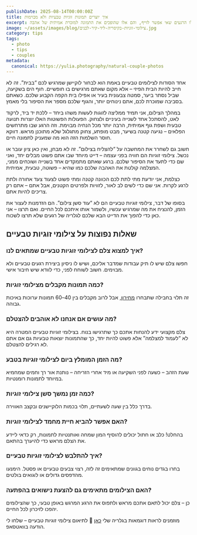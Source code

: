 ```yaml
---
publishDate: 2025-08-14T00:00:00Z
title: איך יוצרים תמונות זוגיות טבעיות ולא מבוימות
excerpt: יש קסם בתמונה זוגית שלא מנסה להיות מושלמת. אתם יודעים – לא החיוכים המאולצים למצלמה, לא הפוזות המדויקות, אלא הרגעים הקטנים שביניכם. המבט שמתחלף ביניכם כשאתם צוחקים על משהו שרק אתם מבינים, היד שמונחת בעדינות על הכתף, הצעד האיטי בזמן שאתם הולכים יחד. אלו הרגעים שאי אפשר לזייף, והם אלו שהופכים את התמונה למזכרת אמיתית של אהבה.
image: ~/assets/images/blog/צילומי-זוגיות-בקיסריה-ליד-קיר-לבנים.jpg
category: tips
tags:
  - photo
  - tips
  - couples
metadata:
  canonical: https://yulia.photography/natural-couple-photos
---
```


אחד הסודות לצילומים טבעיים באמת הוא לבחור לוקיישן שמרגיש לכם “בבית”. זה לא חייב להיות הבית הפיזי – אלא מקום שאתם מרגישים בו חופשיים. חוף הים בשקיעה, שביל נסתר ביער, סמטה צבעונית בעיר או אפילו בית הקפה הקבוע שלכם. כשאתם בסביבה שמוכרת לכם, אתם נינוחים יותר, והגוף שלכם מספר את הסיפור בלי מאמץ.

במהלך הצילום, אני תמיד ממליצה לזוגות לעשות משהו ביחד – ללכת יד ביד, לרקוד לאט, להסתכל אחד לשנייה בעיניים ולצחוק. הפעולות הפשוטות האלו יוצרות תנועה טבעית ושפת גוף אמיתית, הרבה יותר מכל הנחיה מבוימת. וזה הרגע שבו מתרחשים הפלאים – נגיעה קטנה בשיער, מבט מופתע, צחוק מתגלגל שלא מתוכנן מראש. דווקא חוסר השלמות הזה הוא מה שמעניק לתמונה חיים.

חשוב גם לשחרר את המחשבה על “להצליח בצילום”. זה לא מבחן, ואין כאן ציון עובר או נכשל. צילומי זוגיות הם חוויה בפני עצמה – דייט מיוחד שבו אתם פשוט מבלים יחד, ואני שם כדי לתעד את הסיפור שלכם. ברגע שאתם מתמקדים אחד בשנייה ושוכחים ממני, המצלמה קולטת את האהבה שלכם כמו שהיא – פשוטה, טבעית, אמיתית.

כצלמת, אני יודעת מתי לתת לכם הכוונה קטנה ומתי פשוט לצעוד צעד אחורה ולתת לרגע לקרות. אני שם כדי לשים לב לאור, לזוויות ולפרטים הקטנים, אבל אתם – אתם רק צריכים להיות אתם.

בסופו של דבר, צילומי זוגיות טבעיים הם לא “עוד סשן צילום”. הם הזדמנות לעצור את הזמן, להנציח את מה שמרגיש עכשיו, ולשמור אותו איתכם לכל החיים. ואם תרצו – אני כאן כדי להפוך את הדייט הבא שלכם לגלריה של רגעים שלא תרצו לשכוח.

## שאלות נפוצות על צילומי זוגיות טבעיים

### איך למצוא צלם לצילומי זוגיות טבעיים שמתאים לנו?
חפשו צלם שיש לו תיק עבודות שמדבר אליכם, ושיש לו ניסיון ביצירת רגעים טבעיים ולא מבוימים. חשוב לשוחח לפני, כדי לוודא שיש חיבור אישי.

### כמה תמונות מקבלים מצילומי זוגיות?
זה תלוי בחבילה שתבחרו [מחירון](/pricing), אבל לרוב מקבלים בין 40–60 תמונות ערוכות באיכות גבוהה.

### מה עושים אם אנחנו לא אוהבים להצטלם?
צלם מקצועי ידע להנחות אתכם כך שתרגישו בנוח. בצילומי זוגיות טבעיים המטרה היא לא “לעמוד למצלמה” אלא פשוט להיות יחד, כך שהתמונות יוצאות טבעיות גם אם אתם לא רגילים להצטלם.

### מה הזמן המומלץ ביום לצילומי זוגיות בטבע?
שעת הזהב – כשעה לפני השקיעה או מיד אחרי הזריחה – נותנת אור רך וחמים שמחמיא במיוחד לתמונות רומנטיות.

### כמה זמן נמשך סשן צילומי זוגיות?
בדרך כלל בין שעה לשעתיים, תלוי בכמות הלוקיישנים ובקצב האווירה.

### האם אפשר להביא חיית מחמד לצילומי זוגיות?
בהחלט! כלב או חתול יכולים להוסיף המון שמחה ואותנטיות לתמונות, רק כדאי ליידע את הצלם מראש כדי להיערך בהתאם.

### איך להתלבש לצילומי זוגיות טבעיים?
בחרו בגדים נוחים בגוונים שמתאימים זה לזה, רצוי צבעים טבעיים או פסטל. הימנעו מהדפסים גדולים או לוגואים בולטים.

### האם הצילומים מתאימים גם להצעת נישואים בהפתעה?
כן – צלם יכול לתאם אתכם מראש ולתפוס את הרגע המרגש באופן טבעי, כך שהצילומים יהפכו לזיכרון לכל החיים.


מוזמנים לראות דוגמאות בגלריה שלי [כאן](/gallery/family)
📸 לתיאום צילומי זוגיות טבעיים – שלחו לי הודעה בוואטסאפ.
